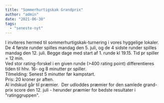 ```yaml
---
title: "Sommerhurtigskak Grandprix"
author: "admin"
date: "2021-06-30"
tags: 
  - "seneste-nyt"
---
```


I inviteres hermed til sommerhurtigskak-turnering i vores hyggelige lokaler. De 4 første runder spilles mandag den 5. juli, og de 4 sidste runder spilles mandag den 12. juli. Begge dage med start af 1. runde kl 19.15. 
Tid pr spiller = 12 min.  
Ved stor rating-forskel i en given runde (>400 rating point) differentieres tiden til hhv. 16- og 8 minutter pr spiller.  
Tilmelding: Senest 5 minutter før kampstart.  
Pris: 20 kroner pr aften.  
Al indskud går til præmier.  Der udloddes præmier for den samlede grand-prix score den 12. juli - herunder præmier for bedste resultater i "ratinggruppen".
